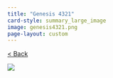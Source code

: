 ```yaml
---
title: "Genesis 4321"
card-style: summary_large_image
image: genesis4321.png
page-layout: custom
---
```


[\< Back](index.qmd){.btn .btn-secondary .btn role="button"}

![](genesis4321.png){.full-art-display}
